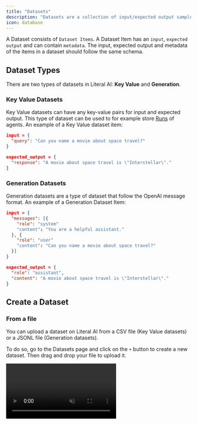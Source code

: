 ```yaml
---
title: "Datasets"
description: "Datasets are a collection of input/expected output samples for conducting experiments and non regression tests."
icon: database
---
```


A Dataset consists of `Dataset Items`. A Dataset Item has an `input`, `expected output` and can contain `metadata`. The input, expected output and metadata of the items in a dataset should follow the same schema.

## Dataset Types
There are two types of datasets in Literal AI: **Key Value** and **Generation**. 

### Key Value Datasets

Key Value datasets can have any key-value pairs for input and expected output. This type of dataset can be used to for example store [Runs](/guides/logs#semantics) of agents. An example of a Key Value dataset item:

``` json
input = {
  "query": "Can you name a movie about space travel?"
}

expected_output = { 
  "response": "A movie about space travel is \"Interstellar\"." 
}
```

### Generation Datasets

Generation datasets are a type of dataset that follow the OpenAI message format. An example of a Generation Dataset Item:

``` json
input = {
  "messages": [{
    "role": "system"
    "content": "You are a helpful assistant." 
  }, {
    "role": "user"
    "content": "Can you name a movie about space travel?" 
  }] 
}

expected_output = { 
  "role": "assistant",
  "content": "A movie about space travel is \"Interstellar\"." 
}
```

## Create a Dataset

### From a file

You can upload a dataset on Literal AI from a CSV file (Key Value datasets) or a JSONL file (Generation datasets).

To do so, go to the Datasets page and click on the `+` button to create a new dataset. Then drag and drop your file to upload it.

<Frame caption="Uploading a Key Value Dataset">
  <video
    autoPlay
    muted
    loop
    playsInline
    src="/images/upload-dataset.mp4"
    />
</Frame>

### From your code

You can also create a dataset and populate it with items programmatically using the SDK.

<Note>See [installation](/get-started/installation) to get your API key and instantiate the SDK</Note>

Here is an example of how to create a dataset:

<CodeGroup>
```python Python
# create a new dataset
dataset = literalai_client.api.create_dataset(
  name="Foo", 
  description="A dataset to store samples.", 
  metadata={"isDemo": True},
  type="key_value" # Default type is "key_value", other is "generation"
)
```
```typescript TypeScript
const dataset = await literalAiClient.api.createDataset({
    name: 'Foo',
    description: 'A dataset to store samples.',
    metadata: { isDemo: true },
    type: 'key_value' // other option: 'generation'
});
```
</CodeGroup>

Now that we have a dataset, we can create dataset items:

<CodeGroup>
```python Python
dataset_item = literalai_client.api.create_dataset_item(
  dataset_id = dataset.id
  input = { "content": "What is Literal AI ?" },
  expected_output = { "content": "Literal AI is an observability solution." }
)
```

```typescript TypeScript
const datasetId = dataset.id;
const item = {
    input: { content: "What is Literal AI?" },
    expectedOutput: { content: "Literal AI is an observability solution." },
};

const datasetItem = await literalClient.api.createDatasetItem(
    datasetId, 
    item
);
```
</CodeGroup>

### From existing logs

A benefit of managing your datasets and production logs in Literal AI is that you can continuously improve your app by using the logs to create new dataset items.

<Frame caption="Create a Dataset Item from logs">
  <video
    autoPlay
    muted
    loop
    playsInline
    src="/images/ds-item-from-log.mp4"
    />
</Frame>

Whenever you identify a new edge case in your logs, you can create a dataset item to account for it in your experiments.
By editing the expected output to match the desired output, you ensure that your future experiments will account for this particular issue.

## Get a dataset

Once you have created a dataset, you can retrieve it using the SDK to use it in your experiments or your CI.

<CodeGroup>
```python Python
dataset = literalai_client.api.get_dataset(id=dataset.id)

for item in dataset.items:
  pass
```
```typescript TypeScript
const dataset = await literalClient.api.getDataset({id: dataset.id});

dataset?.items.forEach((item) => {
    console.log(item.id)
});
```
</CodeGroup>
